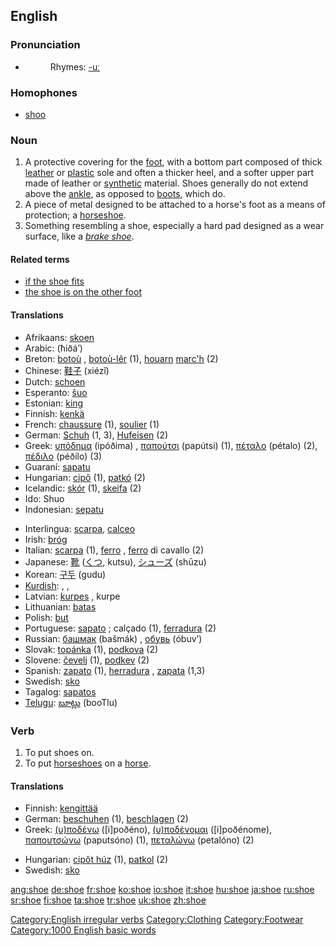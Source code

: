 ==English==

===Pronunciation===
*{{audio|en-us-shoe.ogg|Audio (US)}}
*:Rhymes: [[Rhymes:English:-uː|-uː]]

===Homophones===
*[[shoo]]

===Noun===
{{en-noun}}

# A protective covering for the [[foot]], with a bottom part composed of thick [[leather]] or [[plastic]] sole and often a thicker heel, and a softer upper part made of leather or [[synthetic]] material. Shoes generally do not extend above the [[ankle]], as opposed to [[boot|boots]], which do.
# A piece of metal designed to be attached to a horse's foot as a means of protection; a [[horseshoe]].
# Something resembling a shoe, especially a hard pad designed as a wear surface, like a ''[[brake shoe]]''.

====Related terms====
*[[if the shoe fits]]
*[[the shoe is on the other foot]]

====Translations====
{{rfc-trans}}
{{top}}
*Afrikaans: [[skoen]]
*Arabic: {{ARchar|[[حذاء]]}} (ħiðá’)
*Breton: [[botoù]] {{p}}, [[botoù-lêr]] {{p}} (1), [[houarn]] [[marc'h]] {{m}} (2)
*Chinese: [[鞋子]] (xiézǐ)
*Dutch: [[schoen]]
*Esperanto: [[ŝuo]]
*Estonian: [[king#Estonian|king]]
*Finnish: [[kenkä]]
*French: [[chaussure]] {{f}} (1), [[soulier]] {{m}} (1)
*German: [[Schuh]] {{m}} (1, 3), [[Hufeisen]] {{n}} (2)
*Greek: [[υπόδημα]] (ipóðima) {{n}}, [[παπούτσι]] (papútsi) {{n}} (1), [[πέταλο]] (pétalo) {{n}} (2), [[πέδιλο]] (péðilo) {{n}} (3)
*Guaraní: [[sapatu]]
*Hungarian: [[cipő]] (1), [[patkó]] (2)
*Icelandic: [[skór]] {{m}} (1), [[skeifa]] {{f}} (2)
*Ido: Shuo
*Indonesian: [[sepatu]]
{{mid}}
*Interlingua: [[scarpa]], [[calceo]]
*Irish: [[bróg]] {{f}}
*Italian: [[scarpa]] {{f}} (1), [[ferro]] {{m}}, [[ferro]] {{m}} di cavallo (2)
*Japanese: [[靴]] ([[くつ]], kutsu), [[シューズ]] (shūzu)
*Korean: [[구두]] (gudu)
*[[Kurdish]]: {{trad|ku|pêlav}} {{f}}, {{trad|ku|sol}} {{f}}, {{trad|ku|şekal}} {{f}}
*Latvian: [[kurpes]] {{f}} {{p}}, kurpe {{s}}
*Lithuanian: [[batas]]
*Polish: [[but]] {{m}}
*Portuguese: [[sapato]] {{m}}; calçado {{m}} (1), [[ferradura]] {{f}} (2)
*Russian: [[башмак]] (bašmák) {{m}}, [[обувь]] (óbuv’) {{f}}
*Slovak: [[topánka]] {{f}} (1), [[podkova]] {{f}} (2)
*Slovene: [[čevelj]] {{m}} (1), [[podkev]] {{f}} (2)
*Spanish: [[zapato]] {{m}} (1), [[herradura]] {{f}}, [[zapata]] {{f}} (1,3)
*Swedish: [[sko]] {{c}}
*Tagalog: [[sapatos]]
*[[Telugu]]: [[బూట్లు]] (booTlu)
{{bottom}}

===Verb===
[[Category:English irregular verbs]]
{{en-verb|shoes|shoeing|shod}}

# To put shoes on.
# To put [[horseshoe]]s on a [[horse]].

====Translations====
{{rfc-trans}}
{{top}}
*Finnish: [[kengittää]]
*German: [[beschuhen]] (1), [[beschlagen]] (2)
*Greek: [[(υ)ποδένω]] ([i]poðéno), [[(υ)ποδένομαι]] ([i]poðénome), [[παπουτσώνω]] (paputsóno) (1), [[πεταλώνω]] (petalóno) (2)
{{mid}}
*Hungarian: [[cipőt húz]] (1), [[patkol]] (2)
*Swedish: [[sko]]
{{bottom}}

[[Category:Clothing]]
[[Category:Footwear]]
[[Category:1000 English basic words]]

[[ang:shoe]]
[[de:shoe]]
[[fr:shoe]]
[[ko:shoe]]
[[io:shoe]]
[[it:shoe]]
[[hu:shoe]]
[[ja:shoe]]
[[ru:shoe]]
[[sr:shoe]]
[[fi:shoe]]
[[ta:shoe]]
[[tr:shoe]]
[[uk:shoe]]
[[zh:shoe]]